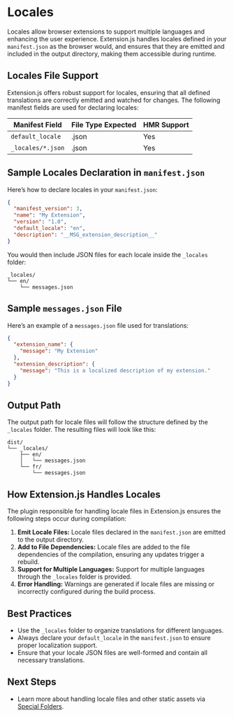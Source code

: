 
<AvatarImage icon="locale" />

# Locales

Locales allow browser extensions to support multiple languages and enhancing the user experience. Extension.js handles locales defined in your `manifest.json` as the browser would, and ensures that they are emitted and included in the output directory, making them accessible during runtime.

## Locales File Support

Extension.js offers robust support for locales, ensuring that all defined translations are correctly emitted and watched for changes. The following manifest fields are used for declaring locales:

| Manifest Field    | File Type Expected | HMR Support |
| ----------------- | ------------------ | ----------- |
| `default_locale`  | .json              | Yes         |
| `_locales/*.json` | .json              | Yes         |

## Sample Locales Declaration in `manifest.json`

Here’s how to declare locales in your `manifest.json`:

```json
{
  "manifest_version": 3,
  "name": "My Extension",
  "version": "1.0",
  "default_locale": "en",
  "description": "__MSG_extension_description__"
}
```

You would then include JSON files for each locale inside the `_locales` folder:

```plaintext
_locales/
└── en/
    └── messages.json
```

## Sample `messages.json` File

Here’s an example of a `messages.json` file used for translations:

```json
{
  "extension_name": {
    "message": "My Extension"
  },
  "extension_description": {
    "message": "This is a localized description of my extension."
  }
}
```

## Output Path

The output path for locale files will follow the structure defined by the `_locales` folder. The resulting files will look like this:

```plaintext
dist/
└── _locales/
    ├── en/
    │   └── messages.json
    └── fr/
        └── messages.json
```

## How Extension.js Handles Locales

The plugin responsible for handling locale files in Extension.js ensures the following steps occur during compilation:

1. **Emit Locale Files:** Locale files declared in the `manifest.json` are emitted to the output directory.
2. **Add to File Dependencies:** Locale files are added to the file dependencies of the compilation, ensuring any updates trigger a rebuild.
3. **Support for Multiple Languages:** Support for multiple languages through the `_locales` folder is provided.
4. **Error Handling:** Warnings are generated if locale files are missing or incorrectly configured during the build process.

## Best Practices

- Use the `_locales` folder to organize translations for different languages.
- Always declare your `default_locale` in the `manifest.json` to ensure proper localization support.
- Ensure that your locale JSON files are well-formed and contain all necessary translations.

## Next Steps

- Learn more about handling locale files and other static assets via [Special Folders](../features/special-folders.mdx).
